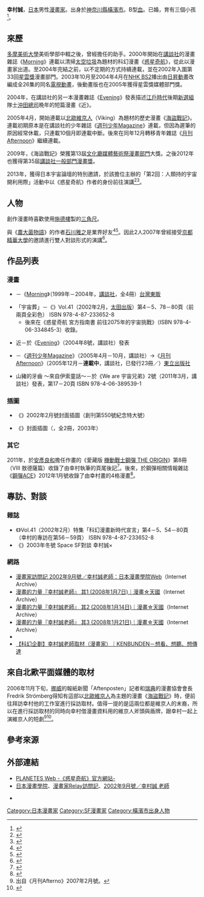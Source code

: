 {{multiple issues|
{{Notability Unreferenced|time=2016-11-13T14:20:42+00:00}}
{{refimprove|time=2016-11-13T14:20:42+00:00}}
{{primarysources|time=2016-11-13T14:20:42+00:00}}
}}
{{Infobox 漫畫家
| 姓名               = 幸村誠
| 職業               = 
| 圖像               = 
| 圖像大小           = 
| 圖像說明           = 
| 本名               = 
| 日語原文           = 
| 英文名             = 
| 假名               = ゆきむら まこと
| 羅馬字             = Yukimura Makoto
| 性別               = 男性
| 國籍               = {{JPN}}
| 出生日期           = {{Birth date and age|1976|5|8|no}}
| 出生地點           = {{JPN}}[[神奈川縣|神奈川縣]][[橫濱市|橫濱市]]
| 逝世日期           = 
| 逝世地點           = 
| 活躍時期           = 1999年－
| 類型               = 
| 出道作品           = 
| 代表作品           = 《[[惑星奇航|惑星奇航]]》<br />《[[海盜戰記|海盜戰記]]》
| 獎項               = 1. 第33屆[[星雲獎_(日本)|星雲獎]]漫畫部門<br />（《惑星奇航》）<br />2. 第13屆[[文化廳媒體藝術祭|文化廳媒體藝術祭<br />漫畫部門]]大獎<br />3. 第35屆[[講談社漫畫賞|講談社一般部門漫畫獎]]<br />（二、三項為《海盜戰記》）
| 簽名               = 
| 官方網站           = 
| 附註               = 
}}
{{japanese|japanese=幸村 誠|kana=ゆきむら まこと|romaji=Yukimura Makoto}}
'''幸村誠'''{{BD|1976年|5月8日||}}，[[日本|日本]]男性[[漫畫家|漫畫家]]。出身於[[神奈川縣|神奈川縣]][[橫濱市|橫濱市]]。B型[[血型|血]]。已婚，育有三個小孩<ref>{{Cite news|url=https://twitter.com/makotoyukimura|title=幸村誠|work=|publisher=[[Twitter|Twitter]]|date=|accessdate=2016-11-13|language=ja|archive-date=2016-03-10|archive-url=https://web.archive.org/web/20160310140209/https://twitter.com/makotoyukimura|dead-url=no}}</ref>。

== 來歷 ==
[[多摩美術大學|多摩美術大學]]美術學部中輟之後，曾經擔任{{link-ja|守村大|守村大}}的助手。2000年開始在[[講談社|講談社]]的漫畫雜誌《[[Morning_(漫畫雜誌)|Morning]]》連載以清掃[[太空垃圾|太空垃圾]]為題材的科幻漫畫《[[惑星奇航|惑星奇航]]》，從此以漫畫家出道。至2004年完結之前，以不定期的方式持續連載，並在2002年入圍第33回[[星雲獎_(日本)|星雲獎]]漫畫部門。2003年10月至2004年4月在[[NHK衛星第2頻道|NHK BS2]]播出由[[日昇動畫|日昇動畫]]改編成全26集的同名[[電視動畫|電視動畫]]，後動畫版也在2005年獲得星雲獎媒體部門獎。

2004年，在講談社的另一本漫畫雜誌《[[Evening|Evening]]》發表描述[[江戶時代|江戶時代]]後期[[新選組|新選組]]隊士[[沖田總司|沖田總司]]晩年的短篇漫畫《{{lang|ja|さようならが}}近{{lang|ja|いので}}》。

2005年4月，開始連載以[[北歐|北歐]][[維京人|維京人]]（Viking）為題材的歷史漫畫《[[海盜戰記|海盜戰記]]》。連載初期原本是在講談社的少年雜誌《[[週刊少年Magazine|週刊少年Magazine]]》連載，但因為遲筆的原因經常休載，只連載10個月即連載中斷。後來在同年12月轉移青年雜誌《[[月刊Afternoon|月刊Afternoon]]》繼續連載。

2009年，《海盜戰記》榮獲第13屆[[文化廳媒體藝術祭|文化廳媒體藝術祭漫畫部門]]大獎。之後2012年也獲得第35屆[[講談社漫畫賞|講談社一般部門漫畫獎]]。

2013年，獲得日本宇宙論壇的特別邀請，於該擔位主辦的「第2回：人類{{lang|ja|の}}持{{lang|ja|続}}的宇宙開{{lang|ja|発}}利用{{lang|ja|のための国}}際{{lang|ja|シンポジウム}}」活動中以《惑星奇航》作者的身份前往演講<ref>{{Cite web|date=|url=http://www.jsforum.or.jp/info/2013/2-2.html|script-title=ja:日本宇宙フォーラム｜お知らせ 2013.03.13 「人類の持続的宇宙開発利用のための国際シンポジウム」を開催しました|work=|publisher=日本宇宙論壇|accessdate=2016-11-13|language=ja|archive-date=2017-02-12|archive-url=https://web.archive.org/web/20170212090828/http://www.jsforum.or.jp/info/2013/2-2.html|dead-url=no}}</ref><ref>{{Cite web|date=|url=https://togetter.com/li/463812|script-title=ja:第2回：人類の持続的宇宙開発利用のための国際シンポジウム：幸村誠氏講演－|work=|publisher=Togetter|accessdate=2016-11-13|language=ja|archive-date=2017-02-12|archive-url=https://web.archive.org/web/20170212091255/https://togetter.com/li/463812|dead-url=no}}</ref>。

== 人物 ==
創作漫畫時喜歡使用[[施德樓|施德樓]]製的[[三角尺|三角尺]]。

與《[[農大菌物語|農大菌物語]]》的作者[[石川雅之|石川雅之]]是業界好友<ref>{{Cite web|date=2007-03-01|url=http://mmmasayuki.cocolog-nifty.com/blog/2007/03/post_2e63.html|script-title=ja:【ねりまくみんだもの】日記|work=|publisher=|accessdate=2016-11-13|language=ja|archive-date=2017-02-11|archive-url=https://web.archive.org/web/20170211083841/http://mmmasayuki.cocolog-nifty.com/blog/2007/03/post_2e63.html|dead-url=no}}</ref><ref>{{Cite web|date=2010-09-15|url=http://mmmasayuki.cocolog-nifty.com/blog/2010/09/post-a4ec.html|script-title=ja:【幸村誠さんが遊びに来ます】日記|work=|publisher=|accessdate=2016-11-13|language=ja|archive-date=2017-02-11|archive-url=https://web.archive.org/web/20170211083906/http://mmmasayuki.cocolog-nifty.com/blog/2010/09/post-a4ec.html|dead-url=no}}</ref>。因此2人2007年曾經接受[[京都精華大學|京都精華大學]]的邀請進行雙人對談形式的演講<ref>{{Cite web|date=|url=http://www.kyoto-seika.ac.jp/assembly/2007/1018.html|script-title=ja:対談、石川雅之（マンガ家）×幸村誠（マンガ家）「〈描くこと〉が世界を創る」|work=|publisher=Assembly Hour演講會|accessdate=2016-11-13|language=ja|archive-url=https://web.archive.org/web/20170211235941/http://www.kyoto-seika.ac.jp/assembly/2007/1018.html|archive-date=2017-02-11|dead-url=yes}}</ref>。

== 作品列表 ==
=== 漫畫 ===
* {{nihongo|[[惑星奇航|惑星奇航]]|プラネテス}}－《[[Morning_(漫畫雜誌)|Morning]]》（1999年－2004年，[[講談社|講談社]]，全4冊）[[台灣東販|台灣東販]]
* 「宇宙葬」－《{{link-ja|Quick Japan|Quick Japan}}》Vol.41（2002年2月，[[太田出版|太田出版]]）第4－5、78－80頁（前兩頁全彩色） ISBN 978-4-87-233652-8
** 後來在《惑星奇航 宮方指南書 前往2075年的宇宙挑戰》（ISBN 978-4-06-334845-3）收錄。
* {{lang|ja|さようならが}}近{{lang|ja|いので}}－於《[[Evening|Evening]]》（2004年8號，講談社）發表
* {{nihongo|[[海盜戰記|海盜戰記]]|ヴィンランド·サガ}}－《[[週刊少年Magazine|週刊少年Magazine]]》（2005年4月－10月，講談社）→《[[月刊Afternoon|月刊Afternoon]]》（2005年12月－'''連載中'''，講談社，已發行23冊／{{As of|2019|11}}）[[東立出版社|東立出版社]]
* 山豬的牙齒 ～來自伊索童話～－於《We are 宇宙兄弟》2號（2011年3月，講談社）發表，第17－20頁 ISBN 978-4-06-389539-1

=== 插圖 ===
* 《{{link-ja|SF Magazine|S-Fマガジン}}》2002年2月號封面插圖（創刊第550號紀念特大號）
* {{link-ja|小川一水|小川一水}}《{{link-ja|第六大陸|第六大陸}}》封面插圖（{{link-ja|早川文庫SF|ハヤカワ文庫}}，全2冊，2003年）

=== 其它 ===
2011年，於[[安彥良和|安彥良和]]擔任作畫的《愛藏版 [[機動戰士GUNDAM_THE_ORIGIN|機動戰士鋼彈 THE ORIGIN]]》第8冊（VIII 敖德薩篇）收錄了由幸村執筆的頁尾後記<ref>{{Cite web|date=2011-08-25|url=http://natalie.mu/comic/news/55475|title=「愛藏版 機動戰士鋼彈 THE ORIGIN」第8冊有收錄由幸村誠執筆的頁尾後記|work=|publisher=[[Natalie_(網站)|Comic Natalie]]|accessdate=2016-11-13|language=ja|archive-date=2017-02-12|archive-url=https://web.archive.org/web/20170212091421/http://natalie.mu/comic/news/55475|dead-url=no}}</ref>。後來，於鋼彈相關情報雜誌《[[GUNDAM_ACE|鋼彈ACE]]》2012年1月號收錄了由幸村畫的4格漫畫<ref>{{Cite web|date=2011-11-26|url=http://natalie.mu/comic/news/60244|title=《鋼彈ACE》刊登了幸村誠的鋼彈4格漫畫&安彥的ORIGIN外傳|work=|publisher=Comic Natalie|accessdate=2016-11-13|language=ja|archive-date=2017-02-12|archive-url=https://web.archive.org/web/20170212091427/http://natalie.mu/comic/news/60244|dead-url=no}}</ref>。

== 專訪、對談 ==
=== 雜誌 ===
* 《{{link-ja|Quick Japan|Quick Japan}}》Vol.41（2002年2月）特集「科幻漫畫新時代宣言」第4－5、54－80頁（幸村的專訪在第56－59頁） ISBN 978-4-87-233652-8
* 《{{link-ja|Comic Kers|コミッカーズ}}》2003年冬號 Space SF對談 幸村誠×{{link-ja|太田垣康男|太田垣康男}}

=== 網路 ===
* [https://web.archive.org/web/20121128092457/http://www.manga-g.co.jp/interview/int02-09.htm 漫畫家訪問記 2002年9月號／幸村誠老師：日本漫畫學院Web]（Internet Archive）
* [https://web.archive.org/web/20090907103652/http://manganohi.com/interview/9/4972.html 漫畫的力量『幸村誠老師』 其1 (2008年1月7日)｜漫畫☆天國]（Internet Archive）
* [https://web.archive.org/web/20090412035023/http://manganohi.com/interview/9/4973.html 漫畫的力量『幸村誠老師』 其2 (2008年1月14日)｜漫畫☆天國]（Internet Archive）
* [https://web.archive.org/web/20090412035101/http://manganohi.com/interview/9/4974.html 漫畫的力量『幸村誠老師』 其3 (2008年1月21日)｜漫畫☆天國]（Internet Archive）
* {{lang|ja|[http://teknatokyo.com/archives/document/%E5%B9%B8%E6%9D%91%E8%AA%A0%EF%BC%88%E6%BC%AB%E7%94%BB%E5%AE%B6%EF%BC%89%C3%97%E5%B9%B3%E6%9C%AC%E6%AD%A3%E5%AE%8F%E3%80%80%E5%AF%BE%E8%AB%87-%E3%80%8E2001%E5%B9%B4%E5%AE%87%E5%AE%99%E3%81%AE 幸村誠（漫画家）×平本正宏：対談 『2001年宇宙の旅』から12年経って｜TeknaTokyo]}}
* [http://kenbunden.net/general/archives/4634 【科幻企劃】幸村誠老師取材（漫畫家）｜KENBUNDEN－想看、想聽、想傳達] {{Wayback|url=http://kenbunden.net/general/archives/4634 |date=20170211155801 }}

== 來自北歐平面媒體的取材 ==
2006年11月下旬，[[挪威|挪威]]的報紙新聞「Aftenposten」記者和[[瑞典|瑞典]]的漫畫協會會長Fredrik Strömberg得知有這部以[[北歐|北歐]][[維京人|維京人]]為主題的漫畫《[[海盜戰記|海盜戰記]]》時，便前往拜訪幸村他的工作室進行採訪取材。值得一提的是這兩位都是維京人的末裔，所以在進行採訪取材的同時向幸村借漫畫資料用的維京人斧頭與盾牌，跟幸村一起上演維京人的短劇<ref>出自《月刊Afterno》2007年2月號。</ref><ref>{{cite web|url=http://gammalt.sekventiellt.se/blog.php?sid=91&mid=6|archiveurl=https://web.archive.org/web/20100822103624/http://gammalt.sekventiellt.se/blog.php?sid=91&mid=6|accessdate=2016-11-13|title=【Tokyo Tour－Afternoon】Fredrik Strömberg的個人部落格|work=|publisher=|date=2006-12-20|author=Fredrik Strömberg|archivedate=2010-08-22|language=en}}</ref>。

== 參考來源 ==
{{reflist}}

== 外部連結 ==
* [http://www.planet-es.net/ PLANETES Web -《惑星奇航》官方網站-] {{Wayback|url=http://www.planet-es.net/ |date=20161113142937 }} {{ja icon}}
* [https://web.archive.org/web/20120821012950/http://www.manga-g.co.jp/ 日本漫畫學院]、[https://web.archive.org/web/20120603040246/http://www.manga-g.co.jp/interview-entrance.htm 漫畫家Relay訪問記]、[https://web.archive.org/web/20121128092457/http://www.manga-g.co.jp/interview/int02-09.htm 2002年9月號／幸村誠 老師] {{ja icon}}
* {{Twitter|makotoyukimura}} {{ja icon}}

{{Normdaten}}
{{DEFAULTSORT:Yukimura Makoto}}
[[Category:日本漫畫家|Category:日本漫畫家]]
[[Category:SF漫畫家|Category:SF漫畫家]]
[[Category:橫濱市出身人物|Category:橫濱市出身人物]]